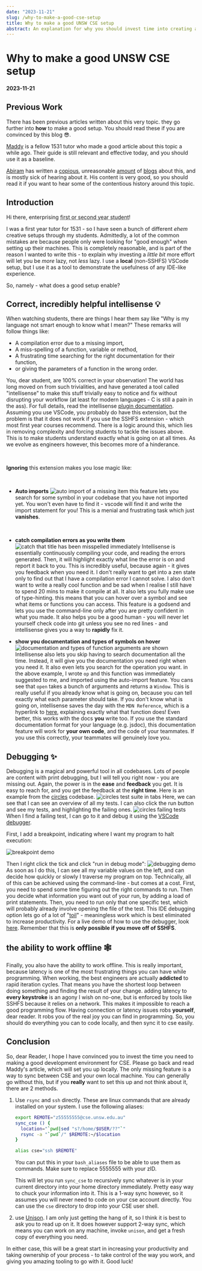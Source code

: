 ```yaml
---
date: "2023-11-21"
slug: /why-to-make-a-good-cse-setup
title: Why to make a good UNSW CSE setup
abstract: An explanation for why you should invest time into creating a good setup for connecting to CSE which does not involve using the sshfs extension.
---
```


# Why to make a good UNSW CSE setup

#### 2023-11-21

## **Previous Work**

There has been previous articles written about this very topic. they go further into **how** to make a good setup. You should read these if you are convinced by this blog 😎.

[Maddy](https://blog.maddyguthridge.com/getting-set-up-for-comp1531-the-good-way) is a fellow 1531 tutor who made a good article about this topic a while ago. Their guide is still relevant and effective today, and you should use it as a baseline.

[Abiram](https://abiram.me/) has written a [copious](https://abiram.me/cse-setup-legacy), unreasonable [amount](https://abiram.me/cse-setup) of [blogs](https://abiram.me/cse-sshfs) about this, and is mostly sick of hearing about it. His content is very good, so you should read it if you want to hear some of the contentious history around this topic.

## **Introduction**

Hi there, enterprising <abbr title="I assume you are in those years as you seek out this information instead of burying your head in your laptop.">first or second year student</abbr>!

I was a first year tutor for 1531 - so I have seen a bunch of different _ehem_ creative setups through my students. Admittedly, a lot of the common mistakes are because people only were looking for "good enough" when setting up their machines. This is completely reasonable, and is part of the reason I wanted to write this - to explain why investing a _little bit_ more effort will let you be _more_ lazy, not _less_ lazy. I use a **local** (non-SSHFS) VSCode setup, but I use it as a tool to demonstrate the usefulness of any IDE-like experience.

So, namely - what does a good setup enable?

## **Correct, incredibly helpful intellisense** 💡

When watching students, there are things I hear them say like "Why is my language not smart enough to know what I mean?" These remarks will follow things like:

- A compilation error due to a missing import,
- A miss-spelling of a function, variable or method,
- A frustrating time searching for the right documentation for their function,
- or giving the parameters of a function in the wrong order.

You, dear student, are 100% correct in your observation! The world has long moved on from such trivialities, and have generated a tool called "intellisense" to make this stuff trivially easy to notice and fix without disrupting your workflow (at least for modern languages - C is still a pain in the ass). For full details, read the intellisense [plugin documentation](https://code.visualstudio.com/docs/editor/intellisense). Assuming you use VSCode, you probably do have this extension, but the problem is that it does not work if you use the SSHFS extension - which most first year courses recommend. There is a logic around this, which lies in removing complexity and forcing students to tackle the issues above. This is to make students understand exactly what is going on at all times. As we evolve as engineers however, this becomes more of a hinderance.

<br />

**Ignoring** this extension makes you lose magic like:

<br />

- **Auto imports**
  ![auto import of a missing item](/images/blogs/cse/cseautoimport.png)
  this feature lets you search for some symbol in your codebase that you have not imported yet. You won't even have to find it - vscode will find it and write the import statement for you! This is a menial and frustrating task which just **vanishes**.

  <br />

- **catch compilation errors as you write them**
  ![catch that title has been misspelled immediately](/images/blogs/cse/cseerrors.png)
  Intellisense is essentially continuously compiling your code, and reading the errors generated. Then, it will highlight exactly what line the error is on and report it back to you. This is incredibly useful, because again - it gives you feedback when you need it. I don't really want to get into a zen state only to find out that I have a compilation error I cannot solve. I also don't want to write a really cool function and be sad when I realise I still have to spend 20 mins to make it compile at all. It also lets you fully make use of type-hinting. this means that you can hover over a symbol and see what items or functions you can access. This feature is a godsend and lets you use the command-line only after you are pretty confident in what you made. It also helps you be a good human - you will never let yourself check code into git unless you see no red lines - and intellisense gives you a way to **rapidly** fix it.

- **show you documentation and types of symbols on hover**
  ![documentation and types of function arguments are shown](/images/blogs/cse/csedocumentation.png)
  Intellisense also lets you skip having to search documentation all the time. Instead, it will give you the documentation you need right when you need it. It also even lets you search for the operation you want. in the above example, I wrote `op` and this function was immediately suggested to me, and imported using the auto-import feature. You cans see that `open` takes a bunch of arguments and returns a `Window`. This is really useful if you already know what is going on, because you can tell exactly what each parameter should take. If you don't know what is going on, intellisense saves the day with the `MDN Reference`, which is a hyperlink to [here](https://developer.mozilla.org/en-US/docs/Web/API/Window/open), explaining exactly what that function does! Even better, this works with the docs **you** write too. If you use the standard documentation format for your language (e.g. jsdoc), this documentation feature will work for **your own code**, and the code of your teammates. If you use this correctly, your teammates will genuinely love you.

## **Debugging** ✨

Debugging is a magical and powerful tool in all codebases. Lots of people are content with print debugging, but I will tell you right now - you are missing out. Again, the power is in the **ease** and **feedback** you get. It is easy to reach for, and you get the feedback at the **right time**. Here is an example from the [circles](https://circles.csesoc.app/) codebase.
![circles test suite in tabs](/images/blogs/cse/csetestlist.png)
Here, we can see that I can see an overview of all my tests. I can also click the run button and see my tests, and highlighting the failing ones.
![circles failing tests](/images/blogs/cse/cserunbutton.png)
When I find a failing test, I can go to it and debug it using the [VSCode debugger](https://code.visualstudio.com/docs/editor/debugging).

First, I add a breakpoint, indicating where I want my program to halt execution:

![breakpoint demo](/images/blogs/cse/csebreak.png)

Then I right click the tick and click "run in debug mode":
![debugging demo](/images/blogs/cse/csedebug.png)
As soon as I do this, I can see all my variable values on the left, and can decide how quickly or slowly I traverse my program on top. Technically, all of this can be achieved using the command-line - but comes at a cost. First, you need to spend some time figuring out the right commands to run. Then you decide what information you want out of your run, by adding a load of print statements. Then, you need to run only that one specific test, which will probably already involve opening the file of the test. This IDE debugging option lets go of a lot of "[toil](https://cloud.google.com/blog/products/management-tools/identifying-and-tracking-toil-using-sre-principles)" - meaningless work which is best eliminated to increase productivity. For a live demo of how to use the debugger, look [here](https://www.youtube.com/watch?v=3HiLLByBWkg). Remember that this is **only possible if you move off of SSHFS**.

## **the ability to work offline** 🕸️

Finally, you also have the ability to work offline. This is really important, because latency is one of the most frustrating things you can have while programming. When working, the best engineers are actually **addicted** to rapid iteration cycles. That means you have the shortest loop between doing something and finding the result of your change. adding latency to **every keystroke** is an agony I wish on no-one, but is enforced by tools like SSHFS because it relies on a network. This makes it impossible to reach a good programming flow. Having connection or latency issues robs **yourself**, dear reader. It robs you of the real joy you can find in programming. So, you should do everything you can to code locally, and then sync it to cse easily.

## **Conclusion**

So, dear Reader, I hope I have convinced you to invest the time you need to making a good development environment for CSE. Please go back and read Maddy's article, which will set you up locally. The only missing feature is a way to sync between CSE and your own local machine. You can generally go without this, but if you **really** want to set this up and not think about it, there are 2 methods.

<ol>
<li>

Use `rsync` and `ssh` directly. These are linux commands that are already installed on your system. I use the following aliases:

```bash
export REMOTE="z55555555@cse.unsw.edu.au"
sync_cse () {
  location="`pwd|sed "s?/home/$USER/??"`"
  rsync -a "`pwd`/" $REMOTE:~/$location
}

alias cse="ssh $REMOTE"
```

You can put this in your `bash_aliases` file to be able to use them as commands. Make sure to replace 5555555 with your zID.

This will let you run `sync_cse` to recursively sync whatever is in your current directory into your home directory immediately. Pretty easy way to chuck your information into it. This is a 1-way sync however, so it assumes you will never need to code on your cse account directly. You can use the `cse` directory to drop into your CSE user shell.

</li>
<li>

use [Unison](https://github.com/bcpierce00/unison). I am only just getting the hang of it, so I think it is best to ask you to read up on it. It does however support 2-way sync, which means you can work on any machine, invoke `unison`, and get a fresh copy of everything you need.

</li>
</ol>

In either case, this will be a great start in increasing your productivity and taking ownership of your process - to take control of the way you work, and giving you amazing tooling to go with it. Good luck!
